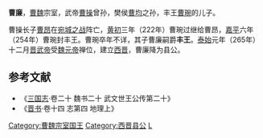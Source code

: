 '''曹廉'''，[[曹魏|曹魏]]宗室，武帝[[曹操|曹操]]曾孙，樊侯[[曹均|曹均]]之孙，丰王[[曹琬|曹琬]]的儿子。

曹操长子[[曹昂|曹昂]]在[[曹操与张绣的战争|宛城之战]]阵亡，[[黄初|黄初]]三年（222年）曹琬过继给曹昂，[[嘉平_(曹魏)|嘉平]]六年（254年）曹琬封丰王。曹琬卒年不详，其子曹廉嗣爵'''丰王'''。[[泰始_(西晋)|泰始]]元年（265年）十二月[[司馬炎|晋武帝]]受[[魏元帝|魏元帝]]禅位，建立[[西晋|西晋]]，曹廉降为县公。
==参考文献==
* 《[[三国志|三国志]]·卷二十 魏书二十 武文世王公传第二十》
* 《[[晋书|晋书]]·卷十四 志第四 地理上》
{{DEFAULTSORT:C}}
[[Category:曹魏宗室国王|Category:曹魏宗室国王]]
[[Category:西晋县公|Category:西晋县公]]
[[Category:曹姓|L]]